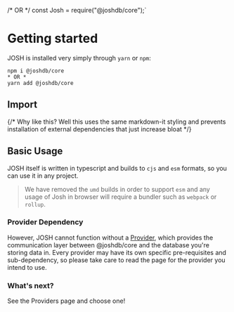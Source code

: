 
/* OR */
const Josh = require("@joshdb/core");`


# Getting started

JOSH is installed very simply through `yarn` or `npm`:

```
npm i @joshdb/core
* OR *
yarn add @joshdb/core
```

## Import

<CodeBlock lang="ts" code={initCode}/>
{/* Why like this? Well this uses the same markdown-it styling and prevents installation of external dependencies that just increase bloat */}

## Basic Usage

<CodeBlock lang="ts" code={basicUsageCode}/>


JOSH itself is written in typescript and builds to `cjs` and `esm` formats, so you can use it in any project.

> We have removed the `umd` builds in order to support `esm` and any usage of Josh in browser will require a bundler such as `webpack` or `rollup`.

### Provider Dependency

However, JOSH cannot function without a [Provider](providers), which provides the communication layer between @joshdb/core and the database you're storing data in. Every provider may have its own specific pre-requisites and sub-dependency, so please take care to read the page for the provider you intend to use.

### What's next?

See the Providers page and choose one!

